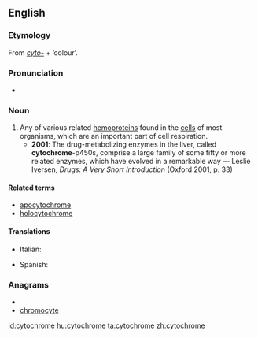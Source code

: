 ==English==
{{wikipedia}}

===Etymology===
From ''[[cyto-]]'' + {{etyl|grc}} {{term|lang=grc|χρῶμα}} ‘colour’.

===Pronunciation===
* {{IPA|/ˈsaɪtəkɹəʊm/}}

===Noun===
{{en-noun}}

# Any of various related [[hemoprotein]]s found in the [[cells]] of most organisms, which are an important part of cell respiration.
#* '''2001''': The drug-metabolizing enzymes in the liver, called '''cytochrome'''-p450s, comprise a large family of some fifty or more related enzymes, which have evolved in a remarkable way — Leslie Iversen, ''Drugs: A Very Short Introduction'' (Oxford 2001, p. 33)

====Related terms====
*[[apocytochrome]]
*[[holocytochrome]]

====Translations====
{{trans-top|hemoprotein compound}}
* Italian: {{t-|it|citocromo|m}}
{{trans-mid}}
* Spanish: {{t-|es|citocromo|m}}
{{trans-bottom}}

===Anagrams===
* {{alphagram|ccehmoorty}}
* [[chromocyte#English|chromocyte]]


[[id:cytochrome]]
[[hu:cytochrome]]
[[ta:cytochrome]]
[[zh:cytochrome]]